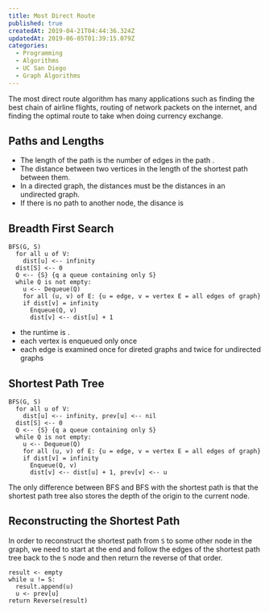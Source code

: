 ```yaml
---
title: Most Direct Route
published: true
createdAt: 2019-04-21T04:44:36.324Z
updatedAt: 2019-06-05T01:39:15.079Z
categories:
  - Programming
  - Algorithms
  - UC San Diego
  - Graph Algorithms
---
```



The most direct route algorithm has many applications such as finding the best chain of airline flights, routing of
network packets on the internet, and finding the optimal route to take when doing currency exchange.

## Paths and Lengths

- The length of the path is the number of edges in the path <M i="L(D - E - S - A - B) = 4" />.
- The distance between two vertices in the length of the shortest path between them.
- In a directed graph, the distances must be <M i="\geq" /> the distances in an undirected graph.
- If there is no path to another node, the disance is <M i="\infty" />

## Breadth First Search

```text
BFS(G, S)
  for all u of V:
    dist[u] <-- infinity
  dist[S] <-- 0
  Q <-- {S} {q a queue containing only S}
  while Q is not empty:
    u <-- Dequeue(Q)
    for all (u, v) of E: {u = edge, v = vertex E = all edges of graph}
    if dist[v] = infinity
      Enqueue(Q, v)
      dist[v] <-- dist[u] + 1
```

- the runtime is <M i="O(|E| + |V|)" />.
- each vertex is enqueued only once
- each edge is examined once for direted graphs and twice for undirected graphs

## Shortest Path Tree

```text
BFS(G, S)
  for all u of V:
    dist[u] <-- infinity, prev[u] <-- nil
  dist[S] <-- 0
  Q <-- {S} {q a queue containing only S}
  while Q is not empty:
    u <-- Dequeue(Q)
    for all (u, v) of E: {u = edge, v = vertex E = all edges of graph}
    if dist[v] = infinity
      Enqueue(Q, v)
      dist[v] <-- dist[u] + 1, prev[v] <-- u
```

The only difference between BFS and BFS with the shortest path is that the shortest path tree also stores the depth of
the origin to the current node.

## Reconstructing the Shortest Path

In order to reconstruct the shortest path from `S` to some other node in the graph, we need to start at the end and
follow the edges of the shortest path tree back to the `S` node and then return the reverse of that order.

```text
result <- empty
while u != S:
  result.append(u)
  u <- prev[u]
return Reverse(result)
```
